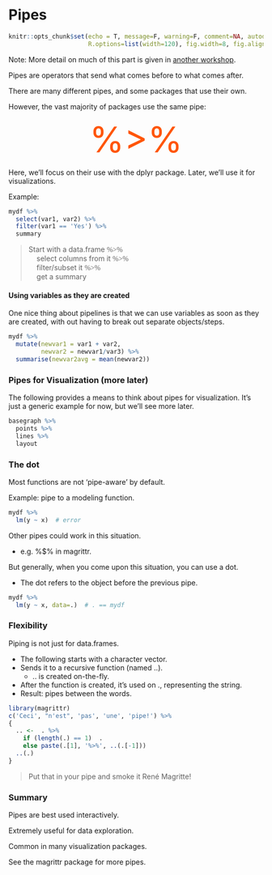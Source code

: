 # Pipes

```r
knitr::opts_chunk$set(echo = T, message=F, warning=F, comment=NA, autodep=T, eval=FALSE, cache.rebuild=F, cache=F,
                      R.options=list(width=120), fig.width=8, fig.align = 'center')
```



Note: More detail on much of this part is given in [another workshop](https://m-clark.github.io/workshops/dplyr/mainSlides.html).



Pipes are operators that send what comes before to what comes after.

There are many different pipes, and some packages that use their own.

However, the vast majority of packages use the same pipe:


<div style="text-align:center;font-variant:small-caps; font-size:500%; color:#ff5503">%>%</div>


Here, we'll focus on their use with the <span class="pack">dplyr</span> package. Later, we'll use it for visualizations.

Example:

```r
mydf %>% 
  select(var1, var2) %>% 
  filter(var1 == 'Yes') %>% 
  summary
```

> Start with a data.frame <span class="" style="font-family:Consolas">%>%</span> 
<br>&nbsp;&nbsp;&nbsp;  select columns from it <span class="" style="font-family:Consolas">%>%</span> 
<br>&nbsp;&nbsp;&nbsp;  filter/subset it <span class="" style="font-family:Consolas">%>%</span> 
<br>&nbsp;&nbsp;&nbsp;  get a summary


#### Using variables as they are created

One nice thing about pipelines is that we can use variables as soon as they are created, with out having to break out separate objects/steps.

```r
mydf %>% 
  mutate(newvar1 = var1 + var2,
         newvar2 = newvar1/var3) %>% 
  summarise(newvar2avg = mean(newvar2))
```


### Pipes for Visualization (more later)

The following provides a means to think about pipes for visualization. It's just a generic example for now, but we'll see more later.

```r
basegraph %>% 
  points %>%
  lines %>%
  layout
```


### The dot

Most functions are not 'pipe-aware' by default.

Example: pipe to a modeling function.

```r
mydf %>% 
  lm(y ~ x)  # error
```

Other pipes could work in this situation.

  - e.g. <span class="func">%$%</span> in <span class="pack">magrittr</span>.

But generally, when you come upon this situation, you can use a dot.

- The dot refers to the object before the previous pipe.

```r
mydf %>% 
  lm(y ~ x, data=.)  # . == mydf
```


### Flexibility

Piping is not just for data.frames.

- The following starts with a character vector.
- Sends it to a recursive function (named <span class="func">..</span>).
    - <span class="func">..</span> is created on-the-fly. 
- After the function is created, it's used on ., representing the string.
- Result: pipes between the words.

```r
library(magrittr)
c('Ceci', "n'est", 'pas', 'une', 'pipe!') %>%
{
  .. <-  . %>%
    if (length(.) == 1)  .
    else paste(.[1], '%>%', ..(.[-1]))
  ..(.)
} 
```

> Put that in your pipe and smoke it René Magritte!


### Summary

Pipes are best used interactively.

Extremely useful for data exploration.

Common in many visualization packages.

See the <span class="pack">magrittr</span> package for more pipes.


